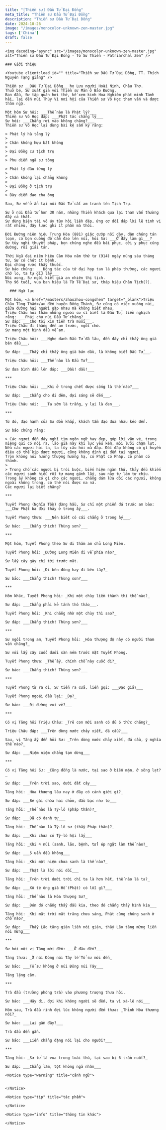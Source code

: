 ```yaml
---
title: "[Thiền sư] Đầu Tử Đại Đồng"
meta_title: "Thiền sư Đầu Tử Đại Đồng"
description: "Thiền sư Đầu Tử Đại Đồng"
date: 2024-10-26
image: "/images/monocolor-unknown-zen-master.jpg"
tags: ['China']
draft: false
---
```


<div className="grid xl:grid-cols-8 lg:grid-cols-8 md:grid-cols-2 sm:grid-cols-2 xs:grid-cols-1 gap-8 bg-body dark:bg-darkmode-body">

  <div className="lg:col-span-3 md:col-span-1">

    <img decoding="async" src="/images/monocolor-unknown-zen-master.jpg" alt="Thiền sư Đầu Tử Đại Đồng - Tổ Sư Thiền - Patriarchal Zen" />

    ### Giới thiệu

    <Youtube client:load id="" title="Thiền sư Đầu Tử Đại Đồng, TT. Thích Nguyên Tạng giảng" />

    Thiền sư __Đầu Tử Đại Đồng__ họ Lưu người Hoài Ninh, Châu Thơ.
    Thuở bé, Sư xuất gia với Thiền sư Mãn ở Bảo Đường.
    Ban đầu, Sư tập quán hơi thở, kế xem kinh Hoa Nghiêm phát minh Tánh hải, lại đến núi Thúy Vi nơi hội của Thiền sư Vô Học tham vấn và được thâm ngộ.

    Một hôm Sư hỏi: ___Thế nào là Phật lý?___
    Thiền sư Vô Học đáp: ___Phật tức chẳng lý___
    Sư hỏi: ___Chẳng rơi vào không chăng?___
    Thiền sư Vô Học lại dùng bài kệ sấm ký rằng:

    > Phật lý hà tằng lý
    >
    > Chân không hựu bất không
    >
    > Đại Đồng cư tịch trụ
    >
    > Phu diễn ngã sư tông

    > Phật lý đâu từng lý
    >
    > Chân không lại chẳng không
    >
    > Đại Đồng ở tịch trụ
    >
    > Bày diễn đạo cha ông

    Sau, Sư về ở ẩn tại núi Đầu Tử cất am tranh tên Tịch Trụ.

    Sư ở núi Đầu tử hơn 30 năm, những Thiền khách qua lại tham vấn thường đầy cả thất.
    Sư dùng biện tài vô úy tùy hỏi liền đáp, ứng cơ đối đáp lời lẽ tinh vi rất nhiều, đây lược ghi ít phần mà thôi.

    Đời Đường niên hiệu Trung Hòa (881) giặc cướp nổi dậy, dân chúng tán loạn, có bọn cuồng đồ cầm đao lên núi, hỏi Sư: ___Ở đây làm gì___?
    Sư tùy nghi thuyết pháp, bọn chúng nghe đều bái phục, cởi y phục cúng dường, rồi giải tán.

    Thời Ngũ đại niên hiệu Càn Hóa năm thứ tư (914) ngày mùng sáu tháng tư, Sư có chút ít bệnh.
    Đại chúng rước thầy thuốc.
    Sư bảo chúng: ___Động tác của tứ đại họp tan là phép thường, các ngươi chớ lo, ta tự giữ lấy___
    Nói xong, Sư ngồi kiết già an nhiên thị tịch.
    Thọ 96 tuổi, vua ban hiệu là Từ Tế Đại sư, tháp hiệu Chân Tịch(?).

  </div>

  <div className="lg:col-span-5 md:col-span-1">

      ### Ngữ lục

    Một hôm, <a href="/masters/zhaozhou-congshen" target="_blank">Triệu Châu Tùng Thẩm</a> đến huyện Đồng Thành, Sư cũng có việc xuống núi, giữa đường hai người gặp nhau mà không biết nhau.
    Triệu Châu hỏi thăm những người cư sĩ biết là Đầu Tử, liền nghịch rằng: ___Phải chủ núi Đầu Tử chăng?___
    Sư đáp: ___Cho tôi xin tiền trà muối___.
    Triệu Châu đi thẳng đến am trước, ngồi chờ.
    Sư mang một bình dầu về am.

    Triệu Châu hỏi: ___Nghe danh Đầu Tử đã lâu, đến đây chỉ thấy ông già bán dầu___.

    Sư đáp: ___Thầy chỉ thấy ông già bán dầu, là không biết Đầu Tử___.

    Triệu Châu hỏi: ___Thế nào là Đầu Tử?___

    Sư đưa bình dầu lên đáp: ___Dầu! dầu!___

    ***

    Triệu Châu hỏi: ___Khi ở trong chết được sống là thế nào?___

    Sư đáp: ___Chẳng cho đi đêm, đợi sáng sẽ đến___.

    Triệu Châu nói: ___Ta sớm là trắng, y lại là đen___.

    ***

    Từ đó, đạo hạnh của Sư đồn khắp, khách tầm đạo đua nhau kéo đến.

    Sư bảo chúng rằng:

    > Các ngươi đến đây nghĩ tìm ngôn ngữ hay đẹp, góp lời văn vẻ, trong miệng quí có nói ra, lão già này khí lực yếu kém, môi lưỡi chậm lụt.
    Nếu các ngươi hỏi ta, ta tùy câu hỏi mà đáp. Đối đáp không có gì huyền diệu có thể kịp được ngươi, cũng không dính gì đến tai ngươi.
    Trọn không nói hướng thượng hướng hạ, có Phật có Pháp, có phàm có thánh.
    >
    > Trong chỗ các ngươi bị trói buộc, biến hiện ngàn thứ, thảy đều khiến các ngươi sanh hiểu rồi tự mang gánh lấy, sau này tự làm tự chịu.
    Trong ấy không có gì cho các ngươi, chẳng dám lừa dối các ngươi, không ngoài không trong, có thể nói được na ná.
    Các ngươi lại biết chăng?

    ***

    Tuyết Phong (Nghĩa Tồn) đứng hầu, Sư chỉ một phiến đá trước am bảo: ___Chư Phật ba đời thảy ở trong ấy___.

    Tuyết Phong thưa: ___Nên biết có cái chẳng ở trong ấy___.

    Sư bảo: ___Chẳng thích! Thùng sơn?___

    ***

    Một hôm, Tuyết Phong theo Sư đi thăm am chủ Long Miên.

    Tuyết Phong hỏi: _Đường Long Miên đi về phía nào?_

    Sư lấy cây gậy chỉ tới trước mặt.

    Tuyết Phong hỏi: _Đi bên đông hay đi bên tây?_

    Sư bảo: ___Chẳng thích! Thùng sơn?___

    ***

    Hôm khác, Tuyết Phong hỏi: _Khi một chùy liền thành thì thế nào?_

    Sư đáp: ___Chẳng phải kẻ tánh thô tháo___.

    Tuyết Phong hỏi: _Khi chẳng nhờ một chùy thì sao?_

    Sư đáp: ___Chẳng thích! Thùng sơn?___

    ***

    Sư ngồi trong am, Tuyết Phong hỏi: _Hòa thượng độ này có người tham vấn chăng?_

    Sư với lấy cây cuốc dưới sàn ném trước mặt Tuyết Phong.

    Tuyết Phong thưa: _Thế ấy, chính chỗ này cuốc đi?_

    Sư bảo: ___Chẳng thích! Thùng sơn?___

    ***

    Tuyết Phong từ ra đi, Sư tiễn ra cửa, liền gọi: ___Đạo giả?___

    Tuyết Phong ngoái đầu lại: _Dạ?_

    Sư bảo: ___Đi đường vui vẻ?___

    ***

    Có vị Tăng hỏi Triệu Châu: _Trẻ con mới sanh có đủ 6 thức chăng?_

    Triệu Châu đáp: ___Trên dòng nước chảy xiết, đá cầu?___

    Sau, vị Tăng ấy đến hỏi Sư: _Trên dòng nước chảy xiết, đá cầu, ý nghĩa thế nào?_

    Sư đáp: ___Niệm niệm chẳng tạm dừng___

    ***

    Có vị Tăng hỏi Sư: _Cũng đồng là nước, tại sao ở biển mặn, ở sông lạt?_

    Sư đáp: ___Trên trời sao, dưới đất cây___

    Tăng hỏi: _Hòa thượng lâu nay ở đây có cảnh giới gì?_

    Sư đáp: ___Bé gái chừa hai chỏm, đầu bạc như tơ___

    Tăng hỏi: _Thế nào là Tỳ-lô (pháp thân)?_

    Sư đáp: ___Đã có danh tự___

    Tăng hỏi: _Thế nào là Tỳ-lô sư (thầy Pháp thân)?_

    Sư đáp: ___Khi chưa có Tỳ-lô hội lấy___

    Tăng hỏi: _Khi 4 núi (sanh, lão, bệnh, tử) ép ngặt làm thế nào?_

    Sư đáp: ___5 uẩn đều không___

    Tăng hỏi: _Khi một niệm chưa sanh là thế nào?_

    Sư đáp: ___Thật là lời nói dối___

    Tăng hỏi: _Trên trời dưới trời chỉ ta là hơn hết, thế nào là ta?_

    Sư đáp: ___Xô té ông già Hồ (Phật) có lỗi gì?___

    Tăng hỏi: _Thế nào là Hòa thượng Sư?_

    Sư đáp: ___Đón đó chẳng thấy đầu kia, theo đó chẳng thấy hình kia___

    Tăng hỏi: _Khi mặt trời mặt trăng chưa sáng, Phật cùng chúng sanh ở chỗ nào?_

    Sư đáp: ___Thấy Lão tăng giận liền nói giận, thấy Lão tăng mừng liền nói mừng___

    ***

    Sư hỏi một vị Tăng mới đến: ___Ở đâu đến?___

    Tăng thưa: _Ở núi Đông núi Tây lễ Tổ sư mới đến_

    Sư bảo: ___Tổ sư không ở núi Đông núi Tây___

    Tăng lặng câm.

    ***

    Trà đầu (trưởng phòng trà) vào phương trượng thưa hỏi.

    Sư bảo: ___Hãy đi, đợi khi không người sẽ đến, ta vì xà-lê nói___

    Hôm sau, Trà đầu rình đợi lúc không người đến thưa: _Thỉnh Hòa thượng nói?_

    Sư bảo: ___Lại gần đây?___

    Trà đầu đến gần.

    Sư bảo: ___Liền chẳng đặng nói lại cho người?___

    ***

    Tăng hỏi: _Sư tử là vua trong loài thú, tại sao bị 6 trần nuốt?_

    Sư đáp: ___Chẳng làm, tột không ngã nhân___

    <Notice type="warning" title="cảnh ngữ">


    </Notice>

    <Notice type="tip" title="tác phẩm">

    </Notice>

    <Notice type="info" title="thông tin khác">

    </Notice>

  </div>

</div>
